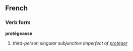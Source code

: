 ==French==
===Verb form===
'''protégeasse'''

# ''third-person singular subjunctive imperfect of [[protéger]]''